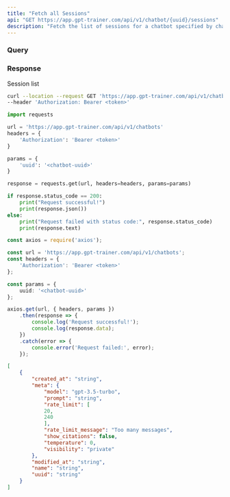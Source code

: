```yaml
---
title: "Fetch all Sessions"
api: "GET https://app.gpt-trainer.com/api/v1/chatbot/{uuid}/sessions"
description: "Fetch the list of sessions for a chatbot specified by chatbot uuid"
---
```


### Query

<ParamField query="uuid" type="string" required/>

### Response

<ResponseField name="" type="object[]">
Session list
<Expandable title="Session properties">
<ResponseField name="created_at" type="string"/>
<ResponseField name="modified_at" type="string"/>
<ResponseField name="uuid" type="string"/>
</Expandable>
</ResponseField>

<RequestExample>

```bash Curl
curl --location --request GET 'https://app.gpt-trainer.com/api/v1/chatbots' \
--header 'Authorization: Bearer <token>'
```

```py Python
import requests

url = 'https://app.gpt-trainer.com/api/v1/chatbots'
headers = {
    'Authorization': 'Bearer <token>'
}

params = {
    'uuid': '<chatbot-uuid>'
}

response = requests.get(url, headers=headers, params=params)

if response.status_code == 200:
    print("Request successful!")
    print(response.json())
else:
    print("Request failed with status code:", response.status_code)
    print(response.text)
```

```ts JavaScript
const axios = require('axios');

const url = 'https://app.gpt-trainer.com/api/v1/chatbots';
const headers = {
    'Authorization': 'Bearer <token>'
};

const params = {
    uuid: '<chatbot-uuid>'
};

axios.get(url, { headers, params })
    .then(response => {
        console.log('Request successful!');
        console.log(response.data);
    })
    .catch(error => {
        console.error('Request failed:', error);
    });
```

</RequestExample>

<ResponseExample>

```json Response
[
    {
        "created_at": "string",
        "meta": {
            "model": "gpt-3.5-turbo",
            "prompt": "string",
            "rate_limit": [
            20,
            240
            ],
            "rate_limit_message": "Too many messages",
            "show_citations": false,
            "temperature": 0,
            "visibility": "private"
        },
        "modified_at": "string",
        "name": "string",
        "uuid": "string"
    }
]

```

</ResponseExample>
